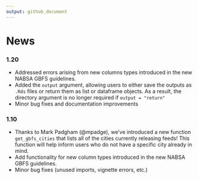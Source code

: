 ```yaml
---
output: github_document
---
```


# News

### 1.20

* Addressed errors arising from new columns types introduced in the new NABSA GBFS guidelines.  
* Added the `output` argument, allowing users to either save the outputs as `.Rds` files or return them as list or dataframe objects. As a result, the directory argument is no longer required if `output = "return"`
* Minor bug fixes and documentation improvements

### 1.10

* Thanks to Mark Padgham (@mpadge), we've introduced a new function `get_gbfs_cities` that lists all of the cities currently releasing feeds! This function will help inform users who do not have a specific city already in mind.  
* Add functionality for new column types introduced in the new NABSA GBFS guidelines.  
* Minor bug fixes (unused imports, vignette errors, etc.)